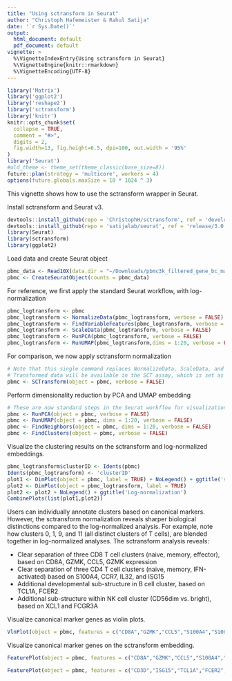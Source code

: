 ```yaml
---
title: "Using sctransform in Seurat"
author: "Christoph Hafemeister & Rahul Satija"
date: '`r Sys.Date()`'
output:
  html_document: default
  pdf_document: default
vignette: >
  %\VignetteIndexEntry{Using sctransform in Seurat}  
  %\VignetteEngine{knitr::rmarkdown}  
  %\VignetteEncoding{UTF-8}
---
```


```r
library('Matrix')
library('ggplot2')
library('reshape2')
library('sctransform')
library('knitr')
knitr::opts_chunk$set(
  collapse = TRUE,
  comment = "#>",
  digits = 2,
  fig.width=13, fig.height=6.5, dpi=100, out.width = '95%'
)
library('Seurat')
#old_theme <- theme_set(theme_classic(base_size=8))
future::plan(strategy = 'multicore', workers = 4)
options(future.globals.maxSize = 10 * 1024 ^ 3)
```

This vignette shows how to use the sctransform wrapper in Seurat.

Install sctransform and Seurat v3.

```r
devtools::install_github(repo = 'ChristophH/sctransform', ref = 'develop')
devtools::install_github(repo = 'satijalab/seurat', ref = 'release/3.0')
library(Seurat)
library(sctransform)
library(ggplot2)
```

Load data and create Seurat object

```r
pbmc_data <- Read10X(data.dir = "~/Downloads/pbmc3k_filtered_gene_bc_matrices/hg19/")
pbmc <- CreateSeuratObject(counts = pbmc_data)
```

For reference, we first apply the standard Seurat workflow, with log-normalization

```r
pbmc_logtransform <- pbmc
pbmc_logtransform <- NormalizeData(pbmc_logtransform, verbose = FALSE)
pbmc_logtransform <- FindVariableFeatures(pbmc_logtransform, verbose = FALSE) 
pbmc_logtransform <- ScaleData(pbmc_logtransform, verbose = FALSE) 
pbmc_logtransform <- RunPCA(pbmc_logtransform, verbose = FALSE) 
pbmc_logtransform <- RunUMAP(pbmc_logtransform,dims = 1:20, verbose = FALSE)
```

For comparison, we now apply sctransform normalization

```r
# Note that this single command replaces NormalizeData, ScaleData, and FindVariableFeatures.
# Transformed data will be available in the SCT assay, which is set as the default after running sctransform
pbmc <- SCTransform(object = pbmc, verbose = FALSE)
```

Perform dimensionality reduction by PCA and UMAP embedding

```r
# These are now standard steps in the Seurat workflow for visualization and clustering
pbmc <- RunPCA(object = pbmc, verbose = FALSE)
pbmc <- RunUMAP(object = pbmc, dims = 1:20, verbose = FALSE)
pbmc <- FindNeighbors(object = pbmc, dims = 1:20, verbose = FALSE)
pbmc <- FindClusters(object = pbmc, verbose = FALSE)
```

Visualize the clustering results on the sctransform and log-normalized embeddings.
```r
pbmc_logtransform$clusterID <- Idents(pbmc)
Idents(pbmc_logtransform) <- 'clusterID'
plot1 <- DimPlot(object = pbmc, label = TRUE) + NoLegend() + ggtitle('sctransform') 
plot2 <- DimPlot(object = pbmc_logtransform, label = TRUE)
plot2 <- plot2 + NoLegend() + ggtitle('Log-normalization') 
CombinePlots(list(plot1,plot2))
```

Users can individually annotate clusters based on canonical markers. However, the sctransform normalization reveals sharper biological distinctions compared to the log-normalized analysis. For example, note how clusters 0, 1, 9, and 11 (all distinct clusters of T cells), are blended together in log-normalized analyses. The sctransform analysis reveals:


* Clear separation of three CD8 T cell clusters (naive, memory, effector), based on CD8A, GZMK, CCL5, GZMK expression 
* Clear separation of three CD4 T cell clusters (naive, memory, IFN-activated) based on S100A4, CCR7, IL32, and ISG15 
* Additional developmental sub-structure in B cell cluster, based on TCL1A, FCER2
* Additional sub-structure within NK cell cluster (CD56dim vs. bright), based on XCL1 and FCGR3A

Visualize canonical marker genes as violin plots.

```r
VlnPlot(object = pbmc, features = c("CD8A","GZMK","CCL5","S100A4","S100A4","CCR7","ISG15","CD3D"), pt.size = 0.2,ncol = 4)
```

Visualize canonical marker genes on the sctransform embedding.

```r
FeaturePlot(object = pbmc, features = c("CD8A","GZMK","CCL5","S100A4","S100A4","CCR7"), pt.size = 0.2,ncol = 3)
```

```r
FeaturePlot(object = pbmc, features = c("CD3D","ISG15","TCL1A","FCER2","XCL1","FCGR3A"), pt.size = 0.2,ncol = 3)
```
